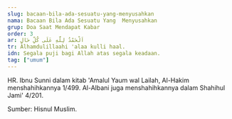 ```yaml
---
slug: bacaan-bila-ada-sesuatu-yang-menyusahkan
nama: Bacaan Bila Ada Sesuatu Yang  Menyusahkan
grup: Doa Saat Mendapat Kabar
order: 3
ar: اَلْحَمْدُ لِلَّهِ عَلَى كُلِّ حَالٍ
tr: Alhamdulillaahi 'alaa kulli haal.
idn: Segala puji bagi Allah atas segala keadaan.
tag: ["umum"]
---
```


HR. Ibnu Sunni dalam kitab 'Amalul Yaum wal Lailah, Al-Hakim menshahihkannya 1/499. Al-Albani juga menshahihkannya dalam Shahihul Jami' 4/201.

Sumber: Hisnul Muslim.
